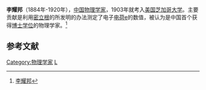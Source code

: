 '''李耀邦'''（1884年-1920年），[[中国|中国]][[物理学家|物理学家]]，1903年就考入[[美国|美国]][[芝加哥大学|芝加哥大学]]。主要贡献是利用[[密立根|密立根]]的所发明的办法测定了电子[[电荷|电荷]]e的数值，被认为是中国首个获得[[博士学位|博士学位]]的物理学家。<ref>[http://www.pep.com.cn/czwl/czwljszx/czwlbwg/czwlxj/200406/t20040621_90338.htm 李耀邦]{{dead link|date=2018年3月 |bot=InternetArchiveBot |fix-attempted=yes }}</ref>

==参考文献==
<div class="references-small">
<references></references>
</div>

[[Category:物理学家|Category:物理学家]]
[[Category:芝加哥大學校友|L]]